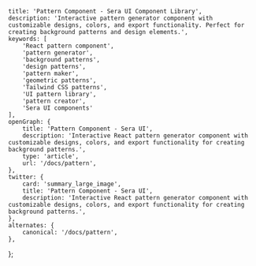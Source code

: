     title: 'Pattern Component - Sera UI Component Library',
    description: 'Interactive pattern generator component with customizable designs, colors, and export functionality. Perfect for creating background patterns and design elements.',
    keywords: [
        'React pattern component',
        'pattern generator',
        'background patterns',
        'design patterns',
        'pattern maker',
        'geometric patterns',
        'Tailwind CSS patterns',
        'UI pattern library',
        'pattern creator',
        'Sera UI components'
    ],
    openGraph: {
        title: 'Pattern Component - Sera UI',
        description: 'Interactive React pattern generator component with customizable designs, colors, and export functionality for creating background patterns.',
        type: 'article',
        url: '/docs/pattern',
    },
    twitter: {
        card: 'summary_large_image',
        title: 'Pattern Component - Sera UI',
        description: 'Interactive React pattern generator component with customizable designs, colors, and export functionality for creating background patterns.',
    },
    alternates: {
        canonical: '/docs/pattern',
    },
};


<HideTOC />
<PatternCraftInterface />